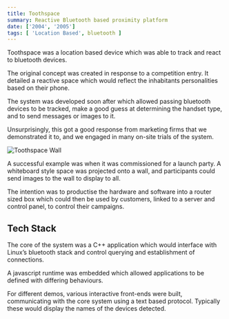```yaml
---
title: Toothspace
summary: Reactive Bluetooth based proximity platform
date: ['2004', '2005']
tags: [ 'Location Based', bluetooth ]
---
```


Toothspace was a location based device which was able to track and react to bluetooth
devices.

The original concept was created in response to a competition entry. It detailed a reactive 
space which would reflect the inhabitants personalities based on their phone.

The system was developed soon after which allowed passing bluetooth devices 
to be tracked, make a good guess at determining the handset type, and to send messages or 
images to it. 

Unsurprisingly, this got a good response from marketing firms that we demonstrated it to, 
and we engaged in many on-site trials of the system.

![Toothspace Wall](file:///media/toothspace.jpg)

A successful example was when it was commissioned for a launch party. A whiteboard style 
space was projected onto a wall, and participants could send images to the wall to display 
to all.

The intention was to productise the hardware and software into a router sized box which could 
then be used by customers, linked to a server and control panel, to control their campaigns.


## Tech Stack

The core of the system was a C++ application which would interface with Linux’s bluetooth 
stack and control querying and establishment of connections.

A javascript runtime was embedded which allowed applications to be defined with differing 
behaviours.

For different demos, various interactive front-ends were built, communicating with the core 
system using a text based protocol. Typically these would display the names of the devices 
detected.


